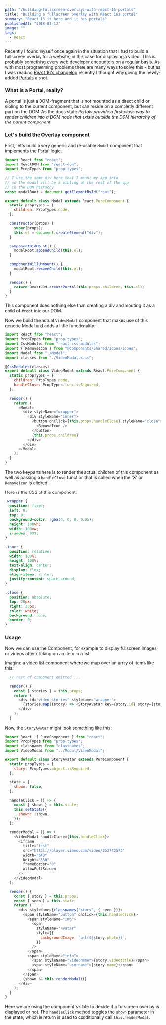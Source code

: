 ```yaml
---
path: "/building-fullscreen-overlays-with-react-16-portals"
title: "Building a fullscreen overlay with React 16s portal"
summary: "React 16 is here and it has portals"
publishedAt: "2018-02-12"
image: ""
tags:
  - React
---
```


Recently I found myself once again in the situation that I had to build a fullscreen overlay for a website, in this case for displaying a video.
This is probably something every web developer encounters on a regular basis.
As with most programming problems there are many ways to solve this - but as I was reading [React 16's changelog](https://reactjs.org/blog/2017/09/26/react-v16.0.html#portals) recently I thought why giving the newly-added [Portals](https://reactjs.org/docs/portals.html) a shot.

### What is a Portal, really?

A portal is just a DOM-fragment that is not mounted as a direct child or sibling to the current component, but can reside on a completly different part on the DOM. As the docs state _Portals provide a first-class way to render children into a DOM node that exists outside the DOM hierarchy of the parent component_.

### Let's build the Overlay component

First, let's build a very generic and re-usable `Modal` component that implements the Portal logic.

```javascript
import React from "react";
import ReactDOM from "react-dom";
import PropTypes from "prop-types";

// I use the same div here that I mount my app into
// so the modal will be a sibling of the rest of the app
// in the DOM hierachy
const modalRoot = document.getElementById("root");

export default class Modal extends React.PureComponent {
  static propTypes = {
    children: PropTypes.node,
  };

  constructor(props) {
    super(props);
    this.el = document.createElement("div");
  }

  componentDidMount() {
    modalRoot.appendChild(this.el);
  }

  componentWillUnmount() {
    modalRoot.removeChild(this.el);
  }

  render() {
    return ReactDOM.createPortal(this.props.children, this.el);
  }
}
```

This component does nothing else than creating a div and mouting it as a child of `#root` into our DOM.

Now we build the actual `VideoModal` component that makes use of this generic Modal and adds a little functionality:

```javascript
import React from "react";
import PropTypes from "prop-types";
import CssModules from "react-css-modules";
import { RemoveIcon } from "@components/Shared/Icons/Icons";
import Modal from "./Modal";
import classes from "./VideoModal.scss";

@CssModules(classes)
export default class VideoModal extends React.PureComponent {
  static propTypes = {
    children: PropTypes.node,
    handleClose: PropTypes.func.isRequired,
  };

  render() {
    return (
      <Modal>
        <div styleName="wrapper">
          <div styleName="inner">
            <button onClick={this.props.handleClose} styleName="close">
              <RemoveIcon />
            </button>
            {this.props.children}
          </div>
        </div>
      </Modal>
    );
  }
}
```

The two keyparts here is to render the actual children of this component as well as passing a `handleClose` function that is called when the 'X' or `RemoveIcon` is clicked.

Here is the CSS of this component:

```css
.wrapper {
  position: fixed;
  left: 0;
  top: 0;
  background-color: rgba(0, 0, 0, 0.95);
  height: 100vh;
  width: 100vw;
  z-index: 999;
}

.inner {
  position: relative;
  width: 100%;
  height: 100%;
  text-align: center;
  display: flex;
  align-items: center;
  justify-content: space-around;
}

.close {
  position: absolute;
  top: 20px;
  right: 20px;
  color: white;
  background: none;
  border: 0;
}
```

### Usage

Now we can use the Component, for example to display fullscreen images or videos after clicking on an item in a list.

Imagine a video list component where we map over an array of items like this:

```javascript
  // rest of component omitted ...

  render() {
    const { stories } = this.props;
    return (
      <div id="video-stories" styleName="wrapper">
        {stories.map((story) => <StoryAvatar key={story.id} story={story} />)}
      </div>
    );
  }
```

Now, the `StoryAvatar` might look something like this:

```javascript
import React, { PureComponent } from "react";
import PropTypes from "prop-types";
import classnames from "classnames";
import VideoModal from "../Modal/VideoModal";

export default class StoryAvatar extends PureComponent {
  static propTypes = {
    story: PropTypes.object.isRequired,
  };

  state = {
    shown: false,
  };

  handleClick = () => {
    const { shown } = this.state;
    this.setState({
      shown: !shown,
    });
  };

  renderModal = () => (
    <VideoModal handleClose={this.handleClick}>
      <iframe
        title="test"
        src="https://player.vimeo.com/video/253742573"
        width="640"
        height="360"
        frameBorder="0"
        allowFullScreen
      />
    </VideoModal>
  );

  render() {
    const { story } = this.props;
    const { seen } = this.state;
    return (
      <div styleName={classnames("story", { seen })}>
        <span styleName="button" onClick={this.handleClick}>
          <span styleName="img">
            <span
              styleName="avatar"
              style={{
                backgroundImage: `url(${story.photo})`,
              }}
            />
          </span>
          <span styleName="info">
            <span styleName="videoname">{story.videotitle}</span>
            <span styleName="username">{story.name}</span>
          </span>
        </span>
        {shown && this.renderModal()}
      </div>
    );
  }
}
```

Here we are using the component's state to decide if a fullscreen overlay is displayed or not. The `handleClick` method toggles the `shown` parameter in the state, which in return is used to conditionally call `this.renderModal`.
